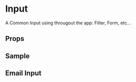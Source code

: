 
<Meta component={Input} />

# Input

A Common Input using througout the app: Filter, Form, etc...

## Props

<ArgTypes of={InputStories} />

## Sample

<Canvas of={InputStories.Sample} name='Sample' />

## Email Input

<Canvas of={InputStories.EmailInput} name='EmailInput' />
